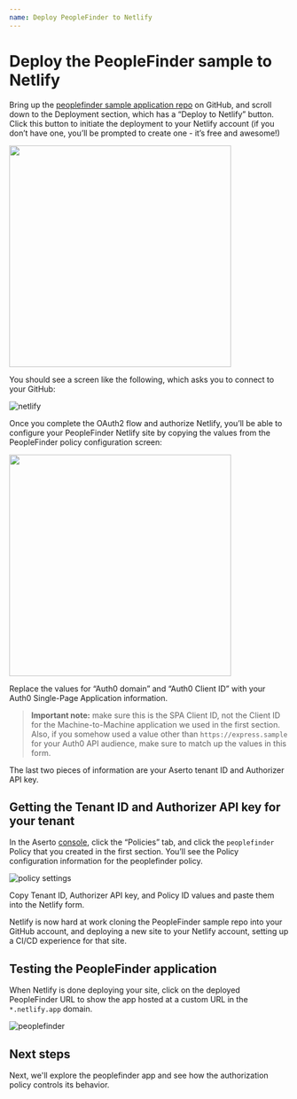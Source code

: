 ```yaml
---
name: Deploy PeopleFinder to Netlify
---
```


# Deploy the PeopleFinder sample to Netlify

Bring up the [peoplefinder sample application repo](https://github.com/aserto-demo/peoplefinder) on GitHub, and scroll down to the Deployment section, which has a “Deploy to Netlify” button. Click this button to initiate the deployment to your Netlify account (if you don’t have one, you’ll be prompted to create one - it’s free and awesome!)

[<img src="/peoplefinder-repo.png" width="400"/>](peoplefinder-repo.png)
 
You should see a screen like the following, which asks you to connect to your GitHub:

![netlify](/netlify.png)

Once you complete the OAuth2 flow and authorize Netlify, you’ll be able to configure your PeopleFinder Netlify site by copying the values from the PeopleFinder policy configuration screen:

[<img src="/netlify-form.png" width="400"/>](/netlify-form.png)

Replace the values for “Auth0 domain” and “Auth0 Client ID” with your Auth0 Single-Page Application information. 

> **Important note:** make sure this is the SPA Client ID, not the Client ID for the Machine-to-Machine application we used in the first section.  Also, if you somehow used a value other than `https://express.sample` for your Auth0 API audience, make sure to match up the values in this form.

The last two pieces of information are your Aserto tenant ID and Authorizer API key.

## Getting the Tenant ID and Authorizer API key for your tenant

In the Aserto [console](https://console.aserto.com), click the “Policies” tab, and click the `peoplefinder` Policy that you created in the first section. You’ll see the Policy configuration information for the peoplefinder policy.

![policy settings](/policy-settings.png)

Copy Tenant ID, Authorizer API key, and Policy ID values and paste them into the Netlify form.

Netlify is now hard at work cloning the PeopleFinder sample repo into your GitHub account, and deploying a new site to your Netlify account, setting up a CI/CD experience for that site. 

## Testing the PeopleFinder application

When Netlify is done deploying your site, click on the deployed PeopleFinder URL to show the app hosted at a custom URL in the `*.netlify.app` domain.

![peoplefinder](/peoplefinder.png)

## Next steps

Next, we'll explore the peoplefinder app and see how the authorization policy controls its behavior.
